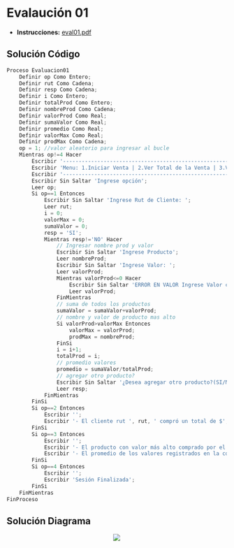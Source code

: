 
# Evalaución 01
- **Instrucciones:** <a href="/ti3v11/docs/eval01.pdf" target="_blank" rel="noopener noreferrer" className={styles.link}>eval01.pdf</a>

## Solución Código

```js
Proceso Evaluacion01
	Definir op Como Entero;
	Definir rut Como Cadena;
	Definir resp Como Cadena;
	Definir i Como Entero;
	Definir totalProd Como Entero;
	Definir nombreProd Como Cadena;
	Definir valorProd Como Real;
	Definir sumaValor Como Real;
	Definir promedio Como Real;
	Definir valorMax Como Real;
	Definir prodMax Como Cadena;
	op = 1; //valor aleatorio para ingresar al bucle
	Mientras op!=4 Hacer
		Escribir '----------------------------------------------------------------------------------';
		Escribir 'Menu: 1.Iniciar Venta | 2.Ver Total de la Venta | 3.Ver Datos de Venta| 4. Salir  ';
		Escribir '----------------------------------------------------------------------------------';
		Escribir Sin Saltar 'Ingrese opción';
		Leer op;
		Si op==1 Entonces
			Escribir Sin Saltar 'Ingrese Rut de Cliente: ';
			Leer rut;
			i = 0;
			valorMax = 0;
			sumaValor = 0;
			resp = 'SI';
			Mientras resp!='NO' Hacer
				// Ingresar nombre prod y valor
				Escribir Sin Saltar 'Ingrese Producto';
				Leer nombreProd;
				Escribir Sin Saltar 'Ingrese Valor: ';
				Leer valorProd;
				Mientras valorProd<=0 Hacer
					Escribir Sin Saltar 'ERROR EN VALOR Ingrese Valor correcto: ';
					Leer valorProd;
				FinMientras
				// suma de todos los productos
				sumaValor = sumaValor+valorProd;
				// nombre y valor de producto mas alto
				Si valorProd>valorMax Entonces
					valorMax = valorProd;
					prodMax = nombreProd;
				FinSi
				i = i+1;
				totalProd = i;
				// promedio valores
				promedio = sumaValor/totalProd;
				// agregar otro producto?
				Escribir Sin Saltar '¿Desea agregar otro producto?(SI/NO): ';
				Leer resp;
			FinMientras
		FinSi
		Si op==2 Entonces
			Escribir '';
			Escribir '- El cliente rut ', rut, ' compró un total de $', sumaValor, ' en productos de nuestra tienda.';
		FinSi
		Si op==3 Entonces
			Escribir '';
			Escribir '- El producto con valor más alto comprado por el Cliente rut ', rut, ' fue ', prodMax, ', con un valor de $', valorMax;
			Escribir '- El promedio de los valores registrados en la compra es: $', promedio;
		FinSi
		Si op==4 Entonces
			Escribir '';
			Escribir 'Sesión Finalizada';
		FinSi
	FinMientras
FinProceso
```

## Solución Diagrama
<center>
  <img src="/ti3v11/images/fig04.png" style={{maxWidth:"100%"}}/>
</center>

